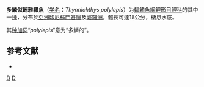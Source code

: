 {{Speciesbox
| status = NE
| status_system = IUCN3.1
| genus = Thynnichthys
| species = polylepis
| authority = [[Bleeker|Bleeker]], 1860
| synonyms = 
}}

'''多鱗似鮪雅羅魚'''（[[学名|学名]]：''Thynnichthys polylepis''）为[[輻鰭魚綱|輻鰭魚綱]][[鯉形目|鯉形目]][[鲤科|鲤科]]的其中一[[種|種]]，分布於[[亞洲|亞洲]][[印尼|印尼]][[蘇門答臘|蘇門答臘]]及[[婆羅洲|婆羅洲]]，體長可達18公分，棲息水底。

其[[种加词|种加词]]“''polylepis''”意为“多鳞的”。

== 参考文献 ==
*{{FishBase_species|genus=Thynnichthys|species=polylepis|year=2011|month=12}}

{{Taxonbar|from=Q3765088}}

[[Category:似鮪雅羅魚屬|D]]
[[Category:1860年描述的鱼类|D]]


{{鯉形目小作品}}
